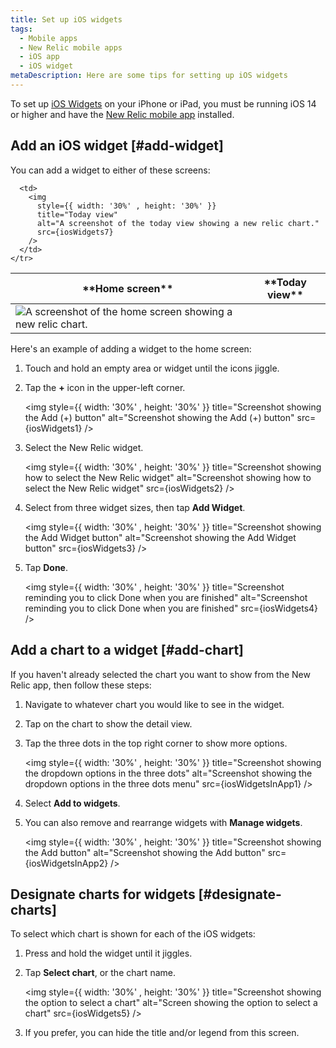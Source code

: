 ```yaml
---
title: Set up iOS widgets
tags:
  - Mobile apps
  - New Relic mobile apps
  - iOS app
  - iOS widget
metaDescription: Here are some tips for setting up iOS widgets
---
```












To set up [iOS Widgets](https://support.apple.com/en-us/HT207122) on your iPhone or iPad, you must be running iOS 14 or higher and have the [New Relic mobile app](install-newrelic-ios-mobile-app) installed.

## Add an iOS widget [#add-widget]

You can add a widget to either of these screens:

<table>
  <thead>
    <tr>
      <th>
        **Home screen**
      </th>
      <th>
        **Today view**
      </th>
    </tr>
  </thead>
  <tbody>
    <tr>
      <td>
        <img
          style={{ width: '30%' , height: '30%' }}
          title="Home screen"
          alt="A screenshot of the home screen showing a new relic chart."
          src={iosWidgets6}
        />
      </td>

      <td>
        <img
          style={{ width: '30%' , height: '30%' }}
          title="Today view"
          alt="A screenshot of the today view showing a new relic chart."
          src={iosWidgets7}
        />
      </td>
    </tr>
  </tbody>
</table>

Here's an example of adding a widget to the home screen:

1. Touch and hold an empty area or widget until the icons jiggle.
2. Tap the **+** icon in the upper-left corner.

    <img
      style={{ width: '30%' , height: '30%' }}
      title="Screenshot showing the Add (+) button"
      alt="Screenshot showing the Add (+) button"
      src={iosWidgets1}
    />

3. Select the New Relic widget.

    <img
      style={{ width: '30%' , height: '30%' }}
      title="Screenshot showing how to select the New Relic widget"
      alt="Screenshot showing how to select the New Relic widget"
      src={iosWidgets2}
    />

4. Select from three widget sizes, then tap **Add Widget**.

    <img
      style={{ width: '30%' , height: '30%' }}
      title="Screenshot showing the Add Widget button"
      alt="Screenshot showing the Add Widget button"
      src={iosWidgets3}
    />

5. Tap **Done**.

    <img
      style={{ width: '30%' , height: '30%' }}
      title="Screenshot reminding you to click Done when you are finished"
      alt="Screenshot reminding you to click Done when you are finished"
      src={iosWidgets4}
    />

## Add a chart to a widget [#add-chart]

If you haven't already selected the chart you want to show from the New Relic app, then follow these steps:

1. Navigate to whatever chart you would like to see in the widget.
2. Tap on the chart to show the detail view.
3. Tap the three dots in the top right corner to show more options.

    <img
      style={{ width: '30%' , height: '30%' }}
      title="Screenshot showing the dropdown options in the three dots"
      alt="Screenshot showing the dropdown options in the three dots menu"
      src={iosWidgetsInApp1}
    />

4. Select **Add to widgets**.
5. You can also remove and rearrange widgets with **Manage widgets**.

    <img
      style={{ width: '30%' , height: '30%' }}
      title="Screenshot showing the Add button"
      alt="Screenshot showing the Add button"
      src={iosWidgetsInApp2}
    />

## Designate charts for widgets [#designate-charts]

To select which chart is shown for each of the iOS widgets:

1. Press and hold the widget until it jiggles.
2. Tap **Select chart**, or the chart name.

    <img
      style={{ width: '30%' , height: '30%' }}
      title="Screenshot showing the option to select a chart"
      alt="Screen showing the option to select a chart"
      src={iosWidgets5}
    />

3. If you prefer, you can hide the title and/or legend from this screen.